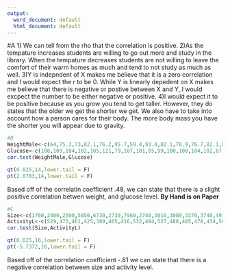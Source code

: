 ---
output:
  word_document: default
  html_document: default
---

#A
1) We can tell from the rho that the correlation is positive.
2)As the tempature increases students are willing to go out more and study in the library. When the tempature decreases students are not willing to leave the comfort of their warm homes as much and tend to not study as much as well.
3)Y is indepndent of X makes me believe that it is a zero correlation and I would expect the r to be 0. While Y is linearly depedent on X makes me believe that there is negative or postive between X and Y,.I would excpect the number to be either negative or positive.
4)I would expect it to be positive because as you grow you tend to get taller. However, they do states that the older we get the shorter we get. We also have to take into account how a person cares for their body. The more body mass you have the shorter you will appear due to gravity. 

```{r}
#B
WeightMale<-c(64,75.3,73,82.1,76.2,95.7,59.4,93.4,82.1,78.9,76.7,82.1,83.9,73,64.4,77.6)
Glucose<-c(108,109,104,102,105,121,79,107,101,85,99,100,108,104,102,87)
cor.test(WeightMale,Glucose)
```
```{r}
qt(0.025,14,lower.tail = F)
pt(2.0703,14,lower.tail = F)
```
Based off of the correlatin coefficient .48, we  can state that there is a slight positive correlation betwen weight, and glucose level.
**By Hand is on Paper**

```{r}
#C
Size<-c(1760,2400,2500,5850,6730,2730,7960,2740,3010,3080,3370,3740,4910,5089,2040,5090,5380,6990)
ActivityL<-c(529,473,461,425,389,465,416,532,484,527,488,485,478,434,566,468,449,421)
cor.test(Size,ActivityL)
```
```{r}
qt(0.025,16,lower.tail = F)
pt(-5.7372,16,lower.tail = F)
```
Based off of the correlation coefficient -.81 we can state that there is a negative correlation between size and activity level.
